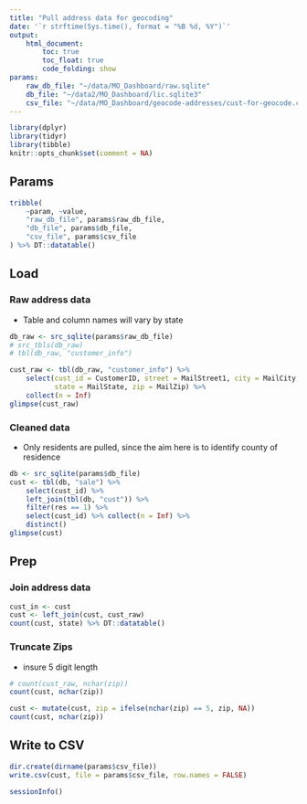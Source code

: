 ```yaml
---
title: "Pull address data for geocoding"
date: '`r strftime(Sys.time(), format = "%B %d, %Y")`'
output: 
    html_document:
        toc: true
        toc_float: true
        code_folding: show
params:
    raw_db_file: "~/data/MO_Dashboard/raw.sqlite"
    db_file: "~/data2/MO_Dashboard/lic.sqlite3"
    csv_file: "~/data/MO_Dashboard/geocode-addresses/cust-for-geocode.csv"
---
```


```r
library(dplyr)
library(tidyr)
library(tibble)
knitr::opts_chunk$set(comment = NA)
```

## Params

```r
tribble(
    ~param, ~value,
    "raw_db_file", params$raw_db_file,
    "db_file", params$db_file,
    "csv_file", params$csv_file
) %>% DT::datatable() 
```

## Load

### Raw address data

- Table and column names will vary by state

```r
db_raw <- src_sqlite(params$raw_db_file)
# src_tbls(db_raw)
# tbl(db_raw, "customer_info")

cust_raw <- tbl(db_raw, "customer_info") %>% 
    select(cust_id = CustomerID, street = MailStreet1, city = MailCity, 
           state = MailState, zip = MailZip) %>% 
    collect(n = Inf)
glimpse(cust_raw)
```

### Cleaned data

- Only residents are pulled, since the aim here is to identify county of residence

```r
db <- src_sqlite(params$db_file)
cust <- tbl(db, "sale") %>% 
    select(cust_id) %>%
    left_join(tbl(db, "cust")) %>%
    filter(res == 1) %>%
    select(cust_id) %>% collect(n = Inf) %>%
    distinct()
glimpse(cust)
```

## Prep

### Join address data

```r
cust_in <- cust
cust <- left_join(cust, cust_raw)
count(cust, state) %>% DT::datatable()
```

### Truncate Zips

- insure 5 digit length

```r
# count(cust_raw, nchar(zip))
count(cust, nchar(zip))

cust <- mutate(cust, zip = ifelse(nchar(zip) == 5, zip, NA))
count(cust, nchar(zip))
```

## Write to CSV

```r
dir.create(dirname(params$csv_file))
write.csv(cust, file = params$csv_file, row.names = FALSE)
```

```r
sessionInfo()
```

